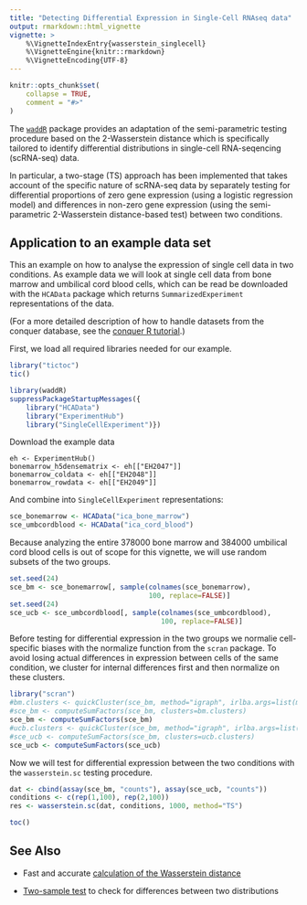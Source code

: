 ```yaml
---
title: "Detecting Differential Expression in Single-Cell RNAseq data"
output: rmarkdown::html_vignette
vignette: >
    %\VignetteIndexEntry{wasserstein_singlecell}
    %\VignetteEngine{knitr::rmarkdown}
    %\VignetteEncoding{UTF-8}
---
```


```r
knitr::opts_chunk$set(
    collapse = TRUE,
    comment = "#>"
)
```



The [`waddR`](waddR.html) package provides an adaptation of the semi-parametric
testing procedure based on the 2-Wasserstein distance which is specifically
tailored to identify differential distributions in single-cell RNA-seqencing
(scRNA-seq) data. 


In particular, a two-stage (TS) approach has been implemented that takes account
of the specific nature of scRNA-seq data by separately testing for differential
proportions of zero gene expression (using a logistic regression model) and
differences in non-zero gene expression (using the semi-parametric
2-Wasserstein distance-based test) between two conditions.

## Application to an example data set

This an example on how to analyse the expression of single cell data in two
conditions.
As example data we will look at single cell data from bone marrow and umbilical
cord blood cells, which can be read be downloaded with the `HCAData` package
which returns `SummarizedExperiment` representations of the data.

(For a more detailed description of how to handle datasets from the conquer
database, see the 
[conquer R tutorial](https://github.com/markrobinsonuzh/conquer/blob/master/shiny-download/tutorial.md).)

First, we load all required libraries needed for our example.

```r
library("tictoc")
tic()

library(waddR)
suppressPackageStartupMessages({
    library("HCAData")
    library("ExperimentHub")
    library("SingleCellExperiment")})

```

Download the example data

```
eh <- ExperimentHub()
bonemarrow_h5densematrix <- eh[["EH2047"]]
bonemarrow_coldata <- eh[["EH2048"]]
bonemarrow_rowdata <- eh[["EH2049"]]
```

And combine into `SingleCellExperiment` representations:
```r
sce_bonemarrow <- HCAData("ica_bone_marrow")
sce_umbcordblood <- HCAData("ica_cord_blood")
```

Because analyzing the entire 378000 bone marrow and 384000 umbilical cord
blood cells is out of scope for this vignette, we will use random subsets of
the two groups.

```r
set.seed(24)
sce_bm <- sce_bonemarrow[, sample(colnames(sce_bonemarrow),
                                  100, replace=FALSE)]
set.seed(24)
sce_ucb <- sce_umbcordblood[, sample(colnames(sce_umbcordblood),
                                     100, replace=FALSE)]
```

Before testing for differential expression in the two groups we normalie
cell-specific biases with the normalize function from the `scran` package.
To avoid losing actual differences in expression between cells of the same
condition, we cluster for internal differences first and then normalize on
these clusters.

```r
library("scran")
#bm.clusters <- quickCluster(sce_bm, method="igraph", irlba.args=list(maxit=1000))
#sce_bm <- computeSumFactors(sce_bm, clusters=bm.clusters)
sce_bm <- computeSumFactors(sce_bm)
#ucb.clusters <- quickCluster(sce_bm, method="igraph", irlba.args=list(maxit=1000))
#sce_ucb <- computeSumFactors(sce_bm, clusters=ucb.clusters)
sce_ucb <- computeSumFactors(sce_ucb)
```

Now we will test for differential expression between the two conditions with
the `wasserstein.sc` testing procedure.
```r
dat <- cbind(assay(sce_bm, "counts"), assay(sce_ucb, "counts"))
conditions <- c(rep(1,100), rep(2,100))
res <- wasserstein.sc(dat, conditions, 1000, method="TS")

toc()
```

## See Also

* Fast and accurate 
[calculation of the  Wasserstein distance](wasserstein_metric.html)

* [Two-sample test](wasserstein_test.html) to check for differences between two
distributions


